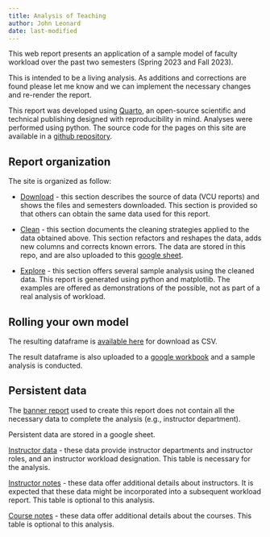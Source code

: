 ```yaml
---
title: Analysis of Teaching
author: John Leonard
date: last-modified
---
```


This web report presents an application of a sample model of faculty workload
over the past two semesters (Spring 2023 and Fall 2023).

This is intended to be a living analysis.  As additions and corrections are found please let me know and we can implement the necessary changes and re-render the report.

This report was developed using [Quarto](https://quarto.org/), an open-source scientific and technical publishing designed with reproducibility in mind.  Analyses were performed using python.  The source code for the pages on this site are available in a [github repository](https://github.com/vcu-ssg/ssg-quarto-soc-analysis).

## Report organization

The site is organized as follow:

* [Download](./10_download.qmd) - this section describes the source of data (VCU reports) and shows the files and semesters downloaded.  This section is provided so that others can obtain the same data used for this report.

* [Clean](./20_clean.qmd) - this section documents the cleaning strategies applied to the data obtained above. This section refactors and reshapes the data, adds new columns and corrects known errors. The data
are stored in this repo, and are also uploaded to this [google sheet](https://docs.google.com/spreadsheets/d/1ZK7k8M85CXLof6FdeJYJuGFbfjsOXrCv5mc7OgUInWw/edit#gid=1728987696).

* [Explore](./30_explore.qmd) - this section offers several sample analysis using the cleaned data. This report is generated using python and matplotlib. The examples are offered as demonstrations of the possible, not as part of a real analysis of workload.

## Rolling your own model

The resulting dataframe is [available here](stacked_df.csv) for download as CSV.

The result dataframe is also uploaded to a [google workbook](https://docs.google.com/spreadsheets/d/1ZK7k8M85CXLof6FdeJYJuGFbfjsOXrCv5mc7OgUInWw/edit#gid=1722375566
) and a sample analysis is conducted.

## Persistent data

The [banner report](10_download.qmd) used to create this report does not contain
all the necessary data to complete the analysis (e.g., instructor department).

Persistent data are stored in a google sheet.

[Instructor data](https://docs.google.com/spreadsheets/d/1ZK7k8M85CXLof6FdeJYJuGFbfjsOXrCv5mc7OgUInWw/edit#gid=654840116) - these data provide instructor departments and instructor roles, and an instructor
workload designation. This table is necessary for the analysis.

[Instructor notes](https://docs.google.com/spreadsheets/d/1ZK7k8M85CXLof6FdeJYJuGFbfjsOXrCv5mc7OgUInWw/edit#gid=211942472) - these data offer additional details about instructors.  It is expected that these data might be incorporated into a subsequent workload report. This table is optional to this analysis.

[Course notes](https://docs.google.com/spreadsheets/d/1ZK7k8M85CXLof6FdeJYJuGFbfjsOXrCv5mc7OgUInWw/edit#gid=498592034) - these data offer additional details about the courses. This table is optional to this analysis.

